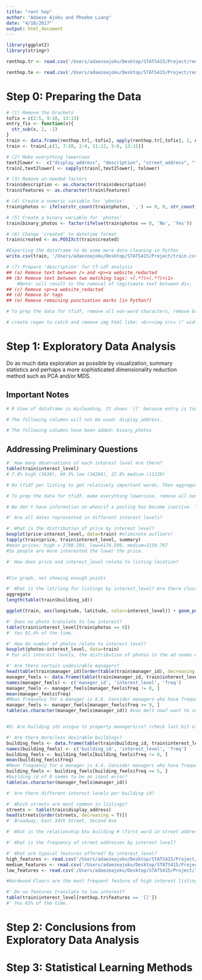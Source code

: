 ```yaml
---
title: "rent hop"
author: "Adaeze Ajoku and Phoebe Liang"
date: "4/18/2017"
output: html_document
---
```


```r
library(ggplot2)
library(stringr)
```

```r
renthop.tr <- read.csv('/Users/adaezeajoku/Desktop/STATS415/Project/renthop_tr.csv')

renthop.te <- read.csv('/Users/adaezeajoku/Desktop/STATS415/Project/renthop_te.csv')
```

# Step 0: Preparing the Data
```r
# (1) Remove the brackets
tofix = c(2:5, 9:10, 13:15)
entry_fix <- function(x){
  str_sub(x, 2, -2)
}
train <- data.frame(renthop.tr[,-tofix], apply(renthop.tr[,tofix], 2, entry_fix))
train <- train[,c(1, 7:10, 2:4, 11:12, 5:6, 13:15)]

# (2) Make everything lowercase
text2lower <-  c("display_address", "description", "street_address", "features")   
train[,text2lower] <- sapply(train[,text2lower], tolower) 

# (3) Remove un-needed factors
train$description <- as.character(train$description)
train$features <- as.character(train$features)

# (4) Create a numeric variable for 'photos'
train$photos <- ifelse(str_count(train$photos, ',') == 0, 0, str_count(train$photos, ',') + 1)

# (5) Create a binary variable for 'photos'
train$binary_photos <- factor(ifelse(train$photos == 0, 'No', 'Yes'))

# (6) Change 'created' to datetime format
train$created <- as.POSIXct(train$created)

#Exporting the dataframe to do some more data cleaning in Python
write.csv(train, '/Users/adaezeajoku/Desktop/STATS415/Project/train.csv')

# (7) Prepare 'description' for tf-idf analysis
## (a) Remove text between /> and <p><a website_redacted
## (b) Remove text between two matching tags: <(.*?)>(.*?)<\1>
    #Note: will result in the removal of legitimate text between div,       strong, and em tags
## (c) Remove <p><a website_redacted
## (d) Remove br tags
## (e) Remove remaining punctuation marks [in Python?]

# To prep the data for tfidf, remove all non-word characters, remove break tags, remove text between '<' and '/>' , remove text between '<br />' and '<p>', remove '<p><a website_redacted', remove phone numbers. Replace any removals with blank space.

# create regex to catch and remove img html like: <br><img src= \" width=\"1\" height=\"1\" /><ul><li><a target=_blank href= Robert Dillon for more information</a> </li><li><a target=_blank href= full listing information on elliman.com</a> </li></ul></p>

```

# Step 1: Exploratory Data Analysis
Do as much data exploration as possible by visualization, summary statistics and perhaps a more sophisticated dimensionality reduction method such as PCA and/or MDS. 

## Important Notes
```r
# R View of dataframe is misleading. It shows '[]' because entry is too long to display.

# The following columns will not be used: display_address. 

# The following columns have been added: binary_photos
```

## Addressing Preliminary Questions
```r
#' How many observations of each interest level are there?
table(train$interest_level)
# 7.8% high (3839), 69.5% low (34284), 22.8% medium (11229)
```

```r
# Do tfidf per listing to get relatively important words. Then aggregate by interest level.

# To prep the data for tfidf, make everything lowercase, remove all non-word characters, remove break tags, remove text between '<' and '/>' [but not if between div, strong, em tags], remove text between '<br />' and '<p>', remove '<p><a website_redacted', remove phone numbers. Replace any removals with blank space.

```

```r
# We don't have information on when/if a posting has become inactive. The only processing we can do here is to see if there are certain dates with higher amounts of one interest level versus another and then check the day of the week? We can do the same thing with hour of the day to see if a certain posting time is best. 

#' Are all dates represented in different interest levels?
```

```r
#' What is the distribution of price by interest level?
boxplot(price~interest_level, data=train) #eliminate outliers!
tapply(train$price, train$interest_level, summary)
#mean prices: high = 2700.293, low=4176.599, medium=3158.767
#So people are more interested the lower the price.

#' How does price and interest_level relate to listing location?
```

```r
```

```r
#Fix graph, not showing enough points

#' What is the lat/long for listings by interest_level? Are there clusters of regions by interest_level?
aggregate
length(table(train$building_id))

ggplot(train, aes(longitude, latitude, color=interest_level)) + geom_point() + geom_jitter(width=1)
```

```r
#' Does no photo translate to low interest?
table(train$interest_level[train$photos == 0])
#' Yes 91.4% of the time.

#' How do number of photos relate to interest level?
boxplot(photos~interest_level, data=train)
# For all interest levels, the distribution of photos in the ad seems equal. So perhaps having photo be a binary variable is a better option?
```

```r
#' Are there certain undesirable managers?
head(table(train$manager_id)[order(table(train$manager_id), decreasing = T)])
manager_feels <- data.frame(table(train$manager_id, train$interest_level))
names(manager_feels) <- c('manager_id', 'interest_level', 'freq')
manager_feels <- manager_feels[manager_feels$freq != 0, ]
mean(manager_feels$freq)
#Mean frequency for a manager is 8.6. Consider managers who have frequencies of 9 or greater.
manager_feels <- manager_feels[manager_feels$freq >= 9, ]
table(as.character(manager_feels$manager_id)) #use melt now? want to see how many frequency for each interest_level by manager_id.
```

```r
```

```r
#Q: Are building ids unique to property managers/co? (check last bit of description again building ids to see there are multiple companies in one building)

#' Are there more/less desirable buildings?
building_feels <- data.frame(table(train$building_id, train$interest_level))
names(building_feels) <- c('building_id', 'interest_level', 'freq')
building_feels <- building_feels[building_feels$freq != 0, ]
mean(building_feels$freq)
#Mean frequency for a manager is 4.4. Consider managers who have frequencies of 5 or greater.
building_feels <- building_feels[building_feels$freq >= 5, ]
#building id of 0 seems to be an input error?
table(as.character(manager_feels$manager_id))

#' Are there different interest levels per building id?
```

```r
#' Which streets are most common in listings?
streets <- table(train$display_address)
head(streets[order(streets, decreasing = T)])
#' Broadway, East 34th Street, Second Ave

#' What is the relationship btw building # (first word in street address) and building id?

#' What is the frequency of street addresses by interest level?
```

```r
#' What are typical features offered? By interest_level?
high_features <- read.csv('/Users/adaezeajoku/Desktop/STATS415/Project/high_features.csv')
medium_features <- read.csv('/Users/adaezeajoku/Desktop/STATS415/Project/medium_features.csv')
low_features <- read.csv('/Users/adaezeajoku/Desktop/STATS415/Project/low_features.csv')

#Hardwood Floors are the most frequent feature of high interest listings occurring 1986 times. Assuming the feature does not occur multiple times in the same listing that comprises, 51.7% of high interest listing.

#' Do no features translate to low interest?
table(train$interest_level[renthop.tr$features == '[]'])
#' Yes 65% of the time.
```

# Step 2: Conclusions from Exploratory Data Analysis


# Step 3: Statistical Learning Methods
